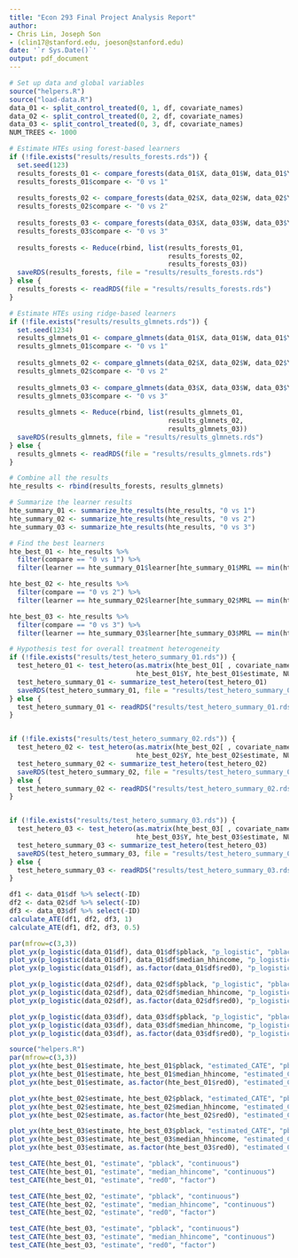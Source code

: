 ```yaml
---
title: "Econ 293 Final Project Analysis Report"
author: 
- Chris Lin, Joseph Son
- (clin17@stanford.edu, joeson@stanford.edu)
date: '`r Sys.Date()`'
output: pdf_document
---
```



```r
# Set up data and global variables
source("helpers.R")
source("load-data.R")
data_01 <- split_control_treated(0, 1, df, covariate_names)
data_02 <- split_control_treated(0, 2, df, covariate_names)
data_03 <- split_control_treated(0, 3, df, covariate_names)
NUM_TREES <- 1000
```

```r
# Estimate HTEs using forest-based learners
if (!file.exists("results/results_forests.rds")) {
  set.seed(123)
  results_forests_01 <- compare_forests(data_01$X, data_01$W, data_01$Y, data_01$ID, NUM_TREES)
  results_forests_01$compare <- "0 vs 1"
  
  results_forests_02 <- compare_forests(data_02$X, data_02$W, data_02$Y, data_02$ID, NUM_TREES)
  results_forests_02$compare <- "0 vs 2"
  
  results_forests_03 <- compare_forests(data_03$X, data_03$W, data_03$Y, data_03$ID, NUM_TREES)
  results_forests_03$compare <- "0 vs 3"
  
  results_forests <- Reduce(rbind, list(results_forests_01, 
                                        results_forests_02, 
                                        results_forests_03))
  saveRDS(results_forests, file = "results/results_forests.rds")
} else {
  results_forests <- readRDS(file = "results/results_forests.rds")
}
```

```r
# Estimate HTEs using ridge-based learners
if (!file.exists("results/results_glmnets.rds")) {
  set.seed(1234)
  results_glmnets_01 <- compare_glmnets(data_01$X, data_01$W, data_01$Y, data_01$ID, 10, 0, NUM_TREES)
  results_glmnets_01$compare <- "0 vs 1"
  
  results_glmnets_02 <- compare_glmnets(data_02$X, data_02$W, data_02$Y, data_02$ID, 10, 0, NUM_TREES)
  results_glmnets_02$compare <- "0 vs 2"
  
  results_glmnets_03 <- compare_glmnets(data_03$X, data_03$W, data_03$Y, data_03$ID, 10, 0, NUM_TREES)
  results_glmnets_03$compare <- "0 vs 3"
  
  results_glmnets <- Reduce(rbind, list(results_glmnets_01, 
                                        results_glmnets_02, 
                                        results_glmnets_03))
  saveRDS(results_glmnets, file = "results/results_glmnets.rds")
} else {
  results_glmnets <- readRDS(file = "results/results_glmnets.rds")
}
```

```r
# Combine all the results
hte_results <- rbind(results_forests, results_glmnets)

# Summarize the learner results
hte_summary_01 <- summarize_hte_results(hte_results, "0 vs 1")
hte_summary_02 <- summarize_hte_results(hte_results, "0 vs 2")
hte_summary_03 <- summarize_hte_results(hte_results, "0 vs 3")

# Find the best learners
hte_best_01 <- hte_results %>% 
  filter(compare == "0 vs 1") %>% 
  filter(learner == hte_summary_01$learner[hte_summary_01$MRL == min(hte_summary_01$MRL)])

hte_best_02 <- hte_results %>% 
  filter(compare == "0 vs 2") %>% 
  filter(learner == hte_summary_02$learner[hte_summary_02$MRL == min(hte_summary_02$MRL)])

hte_best_03 <- hte_results %>% 
  filter(compare == "0 vs 3") %>%
  filter(learner == hte_summary_03$learner[hte_summary_03$MRL == min(hte_summary_03$MRL)])
```

```r
# Hypothesis test for overall treatment heterogeneity
if (!file.exists("results/test_hetero_summary_01.rds")) {
  test_hetero_01 <- test_hetero(as.matrix(hte_best_01[ , covariate_names]), hte_best_01$W, 
                                hte_best_01$Y, hte_best_01$estimate, NUM_TREES)
  test_hetero_summary_01 <- summarize_test_hetero(test_hetero_01)
  saveRDS(test_hetero_summary_01, file = "results/test_hetero_summary_01.rds")
} else {
  test_hetero_summary_01 <- readRDS("results/test_hetero_summary_01.rds")
}


if (!file.exists("results/test_hetero_summary_02.rds")) {
  test_hetero_02 <- test_hetero(as.matrix(hte_best_02[ , covariate_names]), hte_best_02$W, 
                                hte_best_02$Y, hte_best_02$estimate, NUM_TREES)
  test_hetero_summary_02 <- summarize_test_hetero(test_hetero_02)
  saveRDS(test_hetero_summary_02, file = "results/test_hetero_summary_02.rds")
} else {
  test_hetero_summary_02 <- readRDS("results/test_hetero_summary_02.rds")
}


if (!file.exists("results/test_hetero_summary_03.rds")) {
  test_hetero_03 <- test_hetero(as.matrix(hte_best_03[ , covariate_names]), hte_best_03$W, 
                                hte_best_03$Y, hte_best_03$estimate, NUM_TREES)
  test_hetero_summary_03 <- summarize_test_hetero(test_hetero_03)
  saveRDS(test_hetero_summary_03, file = "results/test_hetero_summary_03.rds")
} else {
  test_hetero_summary_03 <- readRDS("results/test_hetero_summary_03.rds")
}
```

```r
df1 <- data_01$df %>% select(-ID)
df2 <- data_02$df %>% select(-ID)
df3 <- data_03$df %>% select(-ID)
calculate_ATE(df1, df2, df3, 1)
calculate_ATE(df1, df2, df3, 0.5)
```

```r
par(mfrow=c(3,3))
plot_yx(p_logistic(data_01$df), data_01$df$pblack, "p_logistic", "pblack")
plot_yx(p_logistic(data_01$df), data_01$df$median_hhincome, "p_logistic", "median_hhincome")
plot_yx(p_logistic(data_01$df), as.factor(data_01$df$red0), "p_logistic", "red state")

plot_yx(p_logistic(data_02$df), data_02$df$pblack, "p_logistic", "pblack")
plot_yx(p_logistic(data_02$df), data_02$df$median_hhincome, "p_logistic", "median_hhincome")
plot_yx(p_logistic(data_02$df), as.factor(data_02$df$red0), "p_logistic", "red state")

plot_yx(p_logistic(data_03$df), data_03$df$pblack, "p_logistic", "pblack")
plot_yx(p_logistic(data_03$df), data_03$df$median_hhincome, "p_logistic", "median_hhincome")
plot_yx(p_logistic(data_03$df), as.factor(data_03$df$red0), "p_logistic", "red state")
```

```r
source("helpers.R")
par(mfrow=c(3,3))
plot_yx(hte_best_01$estimate, hte_best_01$pblack, "estimated_CATE", "pblack")
plot_yx(hte_best_01$estimate, hte_best_01$median_hhincome, "estimated_CATE", "median_hhincome")
plot_yx(hte_best_01$estimate, as.factor(hte_best_01$red0), "estimated_CATE", "red0")

plot_yx(hte_best_02$estimate, hte_best_02$pblack, "estimated_CATE", "pblack")
plot_yx(hte_best_02$estimate, hte_best_02$median_hhincome, "estimated_CATE", "median_hhincome")
plot_yx(hte_best_02$estimate, as.factor(hte_best_02$red0), "estimated_CATE", "red0")

plot_yx(hte_best_03$estimate, hte_best_03$pblack, "estimated_CATE", "pblack")
plot_yx(hte_best_03$estimate, hte_best_03$median_hhincome, "estimated_CATE", "median_hhincome")
plot_yx(hte_best_03$estimate, as.factor(hte_best_03$red0), "estimated_CATE", "red0")

```

```r
test_CATE(hte_best_01, "estimate", "pblack", "continuous")
test_CATE(hte_best_01, "estimate", "median_hhincome", "continuous")
test_CATE(hte_best_01, "estimate", "red0", "factor")

test_CATE(hte_best_02, "estimate", "pblack", "continuous")
test_CATE(hte_best_02, "estimate", "median_hhincome", "continuous")
test_CATE(hte_best_02, "estimate", "red0", "factor")

test_CATE(hte_best_03, "estimate", "pblack", "continuous")
test_CATE(hte_best_03, "estimate", "median_hhincome", "continuous")
test_CATE(hte_best_03, "estimate", "red0", "factor")
```